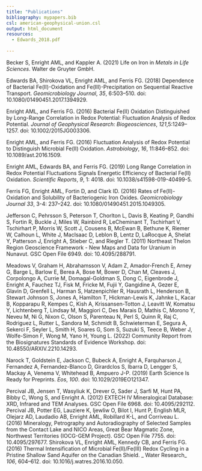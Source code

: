 ```yaml
---
title: "Publications"
bibliography: mypapers.bib
csl: american-geophysical-union.csl
output: html_document
resources: 
  - Edwards_2018.pdf
  
---
```


Becker S, Enright AML, and Kappler A. (2021) Life on Iron in _Metals in Life Sciences_. Walter de Gruyter GmbH.

Edwards BA, Shirokova VL, Enright AML, and Ferris FG. (2018) Dependence of \emph{In Situ} Bacterial Fe(II)-Oxidation and Fe(III)-Precipitation on Sequential Reactive Transport. _Geomicrobiology Journal_, *35*, 6:503--510. doi: 10.1080/01490451.2017.1394929. 
<!--[pdf](Edwards_2018.pdf) -->

<!--<a href="file:///C:\Programs\sort.mw">Link 1</a>
  file = {/Users/allisonenright/Documents/Zotero/ItemFiles/Edwards et al. - 2018 - Dependence of In Situ Bacterial Fe(II)-Oxid.pdf}
}
-->
Enright AML, and Ferris FG. (2016) Bacterial Fe(II) Oxidation Distinguished by Long-Range Correlation in Redox Potential: Fluctuation Analysis of Redox Potential. _Journal of Geophysical Research: Biogeosciences_, *121*,5:1249--1257. doi: 10.1002/2015JG003306. 
<!--[pdf](C:///Users/allisonenright/Documents/Zotero/ItemFiles/Enright and Ferris - 2016 - Bacterial Fe(II) oxidation distinguished by long-r.pdf) -->

Enright AML, and Ferris FG. (2016) Fluctuation Analysis of Redox Potential to Distinguish Microbial Fe(II) Oxidation. _Astrobiology_, *16*, 11:846--852.
  doi: 10.1089/ast.2016.1509. <!--[pdf]
  file = {/Users/allisonenright/Documents/Zotero/ItemFiles/Enright and Ferris - 2016 - Fluctuation Analysis of Redox Potential to Disting.pdf}
}-->

Enright AML, Edwards BA, and Ferris FG. (2019) Long Range Correlation in Redox Potential Fluctuations Signals Energetic Efficiency of Bacterial Fe(II) Oxidation. _Scientific Reports_, *9*, 1: 4018. doi: 10.1038/s41598-019-40499-5. <!--[pdf]
  file = {/Users/allisonenright/Documents/Zotero/ItemFiles/Enright et al. - 2019 - Long Range Correlation in Redox Potential Fluctuat.pdf}
}-->

Ferris FG, Enright AML, Fortin D, and Clark ID. (2016) Rates of Fe(II)-Oxidation and Solubility of Bacteriogenic Iron Oxides. _Geomicrobiology Journal_
*33*, 3-4: 237--242. doi: 10.1080/01490451.2015.1049305. <!--[pdf]
  file = {/Users/allisonenright/Documents/Zotero/ItemFiles/Ferris et al. - 2016 - Rates of Fe(II)-Oxidation and Solubility of Bacter.pdf}
}-->

Jefferson C, Pehrsson S, Peterson T, Chorlton L, Davis B, Keating P, Gandhi S, Fortin R, Buckle J, Miles W, Rainbird R, LeCheminant T, Tschirhart V,  Tschirhart P, Morris W, Scott J, Cousens B, McEwan B, Bethune K, Riemer W, Calhoun L, White J, MacIsaac D, Leblon B, Lentz D, LaRocque A, Shelat Y, Patterson J, Enright A, Stieber C, and Riegler T. (2011) Northeast Thelon Region Geoscience Framework - New Maps and Data for Uranium in Nunavut. GSC Open File 6949. doi: 10.4095/288791. <!--[Geoscan link]

file = {/Users/allisonenright/Documents/Zotero/ItemFiles/Jefferson et al. - 2011 - Northeast Thelon region geoscience framework - new.pdf}
}-->

Meadows V, Graham H, Abrahamsson V, Adam Z, Amador-French E, Arney G, Barge L, Barlow E, Berea A, Bose M, Bower D, Chan M, Cleaves J, Corpolongo A, Currie M, Domagal-Goldman S, Dong C, Eigenbrode J, Enright A, Fauchez TJ, Fisk M, Fricke M, Fujii Y, Gangidine A, Gezer E, Glavin D, Grenfell L, Harman S, Hatzenpichler R, Hausrath L, Henderson B, Stewart Johnson S, Jones A, Hamilton T, Hickman-Lewis K, Jahnke L, Kacar B, Kopparapu R, Kempes C, Kish A, Krissansen-Totton J, Leavitt W, Komatsu Y, Lichtenberg T, Lindsay M, Maggiori C, Des Marais D, Mathis C, Morono Y, Neveu M, Ni G, Nixon C, Olson S, Parenteau N, Perl S, Quinn R, Raj C, Rodriguez L, Rutter L, Sandora M, Schmidt B, Schwieterman E, Segura A, Sekerci F, Seyler L, Smith H, Soares G, Som S, Suzuki S, Teece B, Weber J, Wolfe-Simon F, Wong M, Yano H, Young L. (2022) Community Report from the Biosignatures Standards of Evidence Workshop. doi: 10.48550/ARXIV.2210.14293. <!--[pdf] [response]
file = {/Users/allisonenright/Documents/Zotero/ItemFiles/Meadows et al. - 2022 - Community Report from the Biosignatures Standards .pdf}
}-->

Narock T, Goldstein E, Jackson C, Bubeck A, Enright A, Farquharson J, Fernandez A, Fernandez-Blanco D, Girardclos S, Ibarra D, Lengger S, Mackay A, Venema V, Whitehead B, Ampuero J-P. (2019) Earth Science Is Ready for Preprints. _Eos_, *100*. doi: 10.1029/2019EO121347. 
<!--  file = {/Users/allisonenright/Documents/Zotero/ItemFiles/Narock et al. - 2019 - Earth Science Is Ready for Preprints.pdf}
}-->

Percival JB, Jensen T, Wasyliuk K, Drever G, Sader J, Sarfi M, Hunt PA, Bibby C, Wong S, and Enright A. (2012) EXTECH IV Mineralogical Database: XRD, Infrared and TEM Analyses. GSC Open File 6968. doi: 10.4095/292112. <!--[Geoscan link]
  file = {/Users/allisonenright/Documents/Zotero/ItemFiles/OpenFile_6968_Appendix_A_ExtechIV-7.Min.Database.XRD.xls;/Users/allisonenright/Documents/Zotero/ItemFiles/OpenFile_6968_Appendix_B_ExtechIV-7_Min_Database_INFRD.xls;/Users/allisonenright/Documents/Zotero/ItemFiles/Percival et al. - 2012 - EXTECH IV mineralogical database XRD, infrared an.pdf}
}
-->
Percival JB, Potter EG, Lauziere K, Ijewliw O, Bilot I, Hunt P, English MLR, Olejarz AD, Laudadio AB, Enright AML, Robillard K-L, and Corriveau L. (2016)
Mineralogy, Petrography and Autoradiography of Selected Samples from the Contact Lake and NICO Areas, Great Bear Magmatic Zone, Northwest Territories (IOCG-GEM Project). GSC Open File 7755. doi: 10.4095/297677. <!--[Geoscan link]

  file = {/Users/allisonenright/Documents/Zotero/ItemFiles/Percival et al. - 2016 - Mineralogy, petrography and autoradiography of sel.pdf;/Users/allisonenright/Downloads/of_7755/of_7755_Appendix_A_XRD_IOCG.pdf;/Users/allisonenright/Downloads/of_7755/of_7755_Appendix_B_Petrography_IOCG.pdf;/Users/allisonenright/Downloads/of_7755/of_7755_Appendix_C_Autoradiographs_IOCG.pdf}
}
-->
Shirokova VL, Enright AML, Kennedy CB, and Ferris FG. (2016) Thermal Intensification of Microbial Fe(II)/Fe(III) Redox Cycling in a Pristine Shallow Sand Aquifer on the Canadian Shield. _ Water Research_ *106*, 604--612. doi: 10.1016/j.watres.2016.10.050. <!--[pdf]
  file = {/Users/allisonenright/Documents/Zotero/ItemFiles/Shirokova et al. - 2016 - Thermal intensification of microbial Fe(II)Fe(III.pdf}
}
-->

<!--
test 
[@becker2021LifeIron]
[edwards2018DependenceSituBacterial]
[enright2016BacterialFeII]
[enright2016FluctuationAnalysisRedox]
[enright2019LongRangeCorrelation]
[ferris2016RatesFeII]
[jefferson2011NortheastThelonRegion]
[meadows2022CommunityReportBiosignatures]
[narock2019EarthScienceReady]
[percival2012EXTECHIVMineralogical]
[percival2016MineralogyPetrographyAutoradiography]
[shirokova2016ThermalIntensificationMicrobial]
-->


